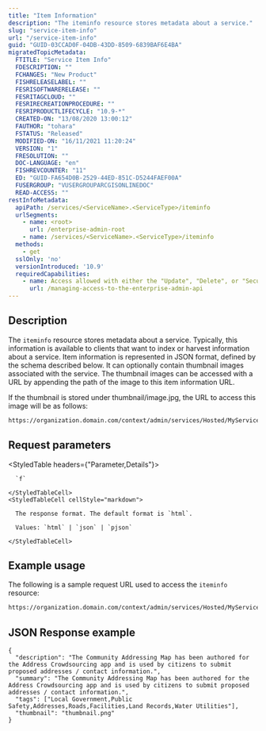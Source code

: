 ```yaml
---
title: "Item Information"
description: "The iteminfo resource stores metadata about a service."
slug: "service-item-info"
url: "/service-item-info"
guid: "GUID-03CCAD0F-04DB-43DD-8509-6839BAF6E4BA"
migratedTopicMetadata:
  FTITLE: "Service Item Info"
  FDESCRIPTION: ""
  FCHANGES: "New Product"
  FISHRELEASELABEL: ""
  FESRISOFTWARERELEASE: ""
  FESRITAGCLOUD: ""
  FESRIRECREATIONPROCEDURE: ""
  FESRIPRODUCTLIFECYCLE: "10.9-*"
  CREATED-ON: "13/08/2020 13:00:12"
  FAUTHOR: "tohara"
  FSTATUS: "Released"
  MODIFIED-ON: "16/11/2021 11:20:24"
  VERSION: "1"
  FRESOLUTION: ""
  DOC-LANGUAGE: "en"
  FISHREVCOUNTER: "11"
  ED: "GUID-FA654D0B-2529-44ED-851C-D5244FAEF00A"
  FUSERGROUP: "VUSERGROUPARCGISONLINEDOC"
  READ-ACCESS: ""
restInfoMetadata:
  apiPath: /services/<ServiceName>.<ServiceType>/iteminfo
  urlSegments:
    - name: <root>
      url: /enterprise-admin-root
    - name: /services/<ServiceName>.<ServiceType>/iteminfo
  methods:
    - get
  sslOnly: 'no'
  versionIntroduced: '10.9'
  requiredCapabilities:
    - name: Access allowed with either the "Update", "Delete", or "Security and infrastructure" privileges, or the Publisher role
      url: /managing-access-to-the-enterprise-admin-api
---
```


## Description

The `iteminfo` resource stores metadata about a service. Typically, this information is available to clients that want to index or harvest information about a service. Item information is represented in JSON format, defined by the schema described below. It can optionally contain thumbnail images associated with the service. The thumbnail images can be accessed with a URL by appending the path of the image to this item information URL.

If the thumbnail is stored under thumbnail/image.jpg, the URL to access this image will be as follows:

```markdown
https://organization.domain.com/context/admin/services/Hosted/MyService.FeatureServer/iteminfo/thumbnail.png
```

## Request parameters

<StyledTable headers={"Parameter,Details"}>
  <StyledTableRow>
    <StyledTableCell cellStyle="markdown">

      `f` 

    </StyledTableCell>
    <StyledTableCell cellStyle="markdown">

      The response format. The default format is `html`.

      Values: `html` | `json` | `pjson`

    </StyledTableCell>
  </StyledTableRow>
</StyledTable>


## Example usage

The following is a sample request URL used to access the `iteminfo` resource:

```markdown
https://organization.domain.com/context/admin/services/Hosted/MyService.FeatureServer/iteminfo?f=pjson
```

## JSON Response example

```other
{
  "description": "The Community Addressing Map has been authored for the Address Crowdsourcing app and is used by citizens to submit proposed addresses / contact information.",
  "summary": "The Community Addressing Map has been authored for the Address Crowdsourcing app and is used by citizens to submit proposed addresses / contact information.",
  "tags": ["Local Government,Public Safety,Addresses,Roads,Facilities,Land Records,Water Utilities"],
  "thumbnail": "thumbnail.png"
}
```
